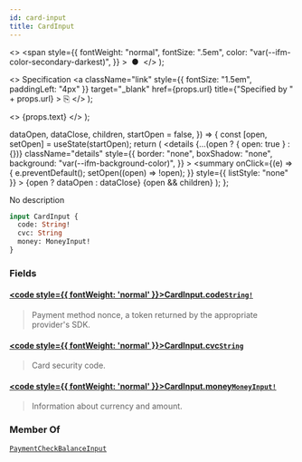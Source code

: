 ```yaml
---
id: card-input
title: CardInput
---
```


  <>
    <span
      style={{
        fontWeight: "normal",
        fontSize: ".5em",
        color: "var(--ifm-color-secondary-darkest)",
      }}
    >
      &nbsp;●&nbsp;
    </span>
  </>
);

  <>
    Specification
    <a
      className="link"
      style={{ fontSize: "1.5em", paddingLeft: "4px" }}
      target="\_blank"
      href={props.url}
      title={"Specified by " + props.url}
    >
      ⎘
    </a>
  </>
);

  <>
    <span className={props.class}>{props.text}</span>
  </>
);


  dataOpen,
  dataClose,
  children,
  startOpen = false,
}) => {
  const [open, setOpen] = useState(startOpen);
  return (
    <details
      {...(open ? { open: true } : {})}
      className="details"
      style={{
        border: "none",
        boxShadow: "none",
        background: "var(--ifm-background-color)",
      }}
    >
      <summary
        onClick={(e) => {
          e.preventDefault();
          setOpen((open) => !open);
        }}
        style={{ listStyle: "none" }}
      >
        {open ? dataOpen : dataClose}
      </summary>
      {open && children}
    </details>
  );
};

No description

```graphql
input CardInput {
  code: String!
  cvc: String
  money: MoneyInput!
}
```

### Fields

#### [<code style={{ fontWeight: 'normal' }}>CardInput.<b>code</b></code>](#)<Bullet />[`String!`](../../../api-storefront/miscellaneous/scalars/string) <Badge class="badge badge--secondary" text="non-null"/> <Badge class="badge badge--secondary" text="scalar"/> <Badge class="badge badge--secondary" text="miscellaneous"/>

> Payment method nonce, a token returned by the appropriate provider's SDK.

#### [<code style={{ fontWeight: 'normal' }}>CardInput.<b>cvc</b></code>](#)<Bullet />[`String`](../../../api-storefront/miscellaneous/scalars/string) <Badge class="badge badge--secondary" text="scalar"/> <Badge class="badge badge--secondary" text="miscellaneous"/>

> Card security code.

#### [<code style={{ fontWeight: 'normal' }}>CardInput.<b>money</b></code>](#)<Bullet />[`MoneyInput!`](../../../api-storefront/miscellaneous/inputs/money-input) <Badge class="badge badge--secondary" text="non-null"/> <Badge class="badge badge--secondary" text="input"/> <Badge class="badge badge--secondary" text="miscellaneous"/>

> Information about currency and amount.

### Member Of

[`PaymentCheckBalanceInput`](../../../api-storefront/payments/inputs/payment-check-balance-input) <Badge class="badge badge--secondary" text="input"/>

